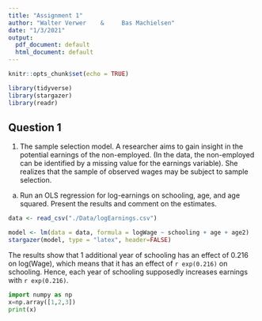 ```yaml
---
title: "Assignment 1"
author: "Walter Verwer    &     Bas Machielsen"
date: "1/3/2021"
output:
  pdf_document: default
  html_document: default
---
```


```r
knitr::opts_chunk$set(echo = TRUE)

library(tidyverse)
library(stargazer)
library(readr)

```

## Question 1

1. The sample selection model. A researcher aims to gain insight in the potential earnings of the non-employed. (In the data, the non-employed can be identified by a missing value for the earnings variable). She realizes that the sample of observed wages may be subject to sample selection.

(a) Run an OLS regression for log-earnings on schooling, age, and age squared. Present the results and comment on the estimates.
    
```r
data <- read_csv("./Data/logEarnings.csv")
```
    
```r
model <- lm(data = data, formula = logWage ~ schooling + age + age2)
stargazer(model, type = "latex", header=FALSE)
```

The results show that 1 additional year of schooling has an effect of 0.216 on log(Wage), which means that it has an effect of `r exp(0.216)` on schooling. Hence, each year of schooling supposedly increases earnings with `r exp(0.216)`.

```python
import numpy as np
x=np.array([1,2,3])
print(x)
```

